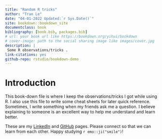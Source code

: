 ```yaml
--- 
title: "Random R tricks"
author: "Tran Le"
date: "04-01-2022 Updated:`r Sys.Date()`"
site: bookdown::bookdown_site
documentclass: book
bibliography: [book.bib, packages.bib]
# url: your book url like https://bookdown.org/yihui/bookdown
# cover-image: path to the social sharing image like images/cover.jpg
description: |
 Some R observations/tricks .
link-citations: yes
github-repo: rstudio/bookdown-demo
---
```


# Introduction

This book-down file is where I keep the observations/tricks I got while using R. I also use this file to write some cheat sheets for later quick reference. Sometimes, I write something when my friends ask me a question. I believe explaining to someone is an excellent way to help me understand and learn better. 

These are my [LinkedIn](https://www.linkedin.com/in/tran-le-767470229/) and [GitHub](https://github.com/tranktle) pages. Please connect so that we can learn from each other. Happy studying `r emo::ji("smile")`!